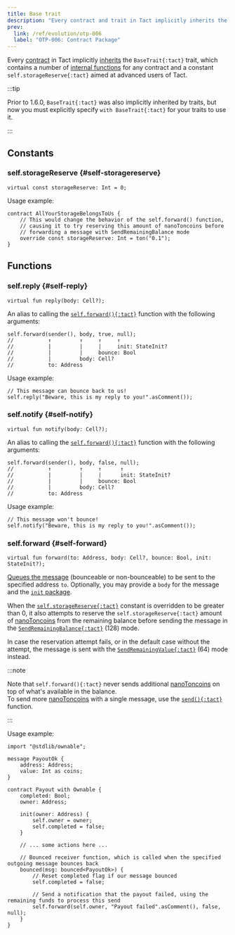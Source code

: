 ```yaml
---
title: Base trait
description: "Every contract and trait in Tact implicitly inherits the BaseTrait trait"
prev:
  link: /ref/evolution/otp-006
  label: "OTP-006: Contract Package"
---
```


Every [contract](/book/contracts) in Tact implicitly [inherits](/book/contracts#traits) the `BaseTrait{:tact}` trait, which contains a number of [internal functions](/book/contracts#internal-functions) for any contract and a constant `self.storageReserve{:tact}` aimed at advanced users of Tact.

:::tip

  Prior to 1.6.0, `BaseTrait{:tact}` was also implicitly inherited by traits, but now you must explicitly specify `with BaseTrait{:tact}` for your traits to use it.

:::

## Constants

### self.storageReserve {#self-storagereserve}

```tact
virtual const storageReserve: Int = 0;
```

Usage example:

```tact
contract AllYourStorageBelongsToUs {
    // This would change the behavior of the self.forward() function,
    // causing it to try reserving this amount of nanoToncoins before
    // forwarding a message with SendRemainingBalance mode
    override const storageReserve: Int = ton("0.1");
}
```

## Functions

### self.reply {#self-reply}

```tact
virtual fun reply(body: Cell?);
```

An alias to calling the [`self.forward(){:tact}`](#self-forward) function with the following arguments:

```tact
self.forward(sender(), body, true, null);
//           ↑         ↑     ↑     ↑
//           |         |     |     init: StateInit?
//           |         |     bounce: Bool
//           |         body: Cell?
//           to: Address
```

Usage example:

```tact
// This message can bounce back to us!
self.reply("Beware, this is my reply to you!".asComment());
```

### self.notify {#self-notify}

```tact
virtual fun notify(body: Cell?);
```

An alias to calling the [`self.forward(){:tact}`](#self-forward) function with the following arguments:

```tact
self.forward(sender(), body, false, null);
//           ↑         ↑     ↑      ↑
//           |         |     |      init: StateInit?
//           |         |     bounce: Bool
//           |         body: Cell?
//           to: Address
```

Usage example:

```tact
// This message won't bounce!
self.notify("Beware, this is my reply to you!".asComment());
```

### self.forward {#self-forward}

```tact
virtual fun forward(to: Address, body: Cell?, bounce: Bool, init: StateInit?);
```

[Queues the message](/book/send#outbound-message-processing) (bounceable or non-bounceable) to be sent to the specified address `to`. Optionally, you may provide a `body` for the message and the [`init` package](/book/expressions#initof).

When the [`self.storageReserve{:tact}`](#self-storagereserve) constant is overridden to be greater than 0, it also attempts to reserve the `self.storageReserve{:tact}` amount of [nanoToncoins][nano] from the remaining balance before sending the message in the [`SendRemainingBalance{:tact}`](/book/message-mode#base-modes) ($128$) mode.

In case the reservation attempt fails, or in the default case without the attempt, the message is sent with the [`SendRemainingValue{:tact}`](/book/message-mode#base-modes) ($64$) mode instead.

:::note

  Note that `self.forward(){:tact}` never sends additional [nanoToncoins][nano] on top of what's available in the balance.\
  To send more [nanoToncoins][nano] with a single message, use the [`send(){:tact}`](/ref/core-send#send) function.

:::

Usage example:

```tact
import "@stdlib/ownable";

message PayoutOk {
    address: Address;
    value: Int as coins;
}

contract Payout with Ownable {
    completed: Bool;
    owner: Address;

    init(owner: Address) {
        self.owner = owner;
        self.completed = false;
    }

    // ... some actions here ...

    // Bounced receiver function, which is called when the specified outgoing message bounces back
    bounced(msg: bounced<PayoutOk>) {
        // Reset completed flag if our message bounced
        self.completed = false;

        // Send a notification that the payout failed, using the remaining funds to process this send
        self.forward(self.owner, "Payout failed".asComment(), false, null);
    }
}
```

[nano]: /book/integers#nanotoncoin
